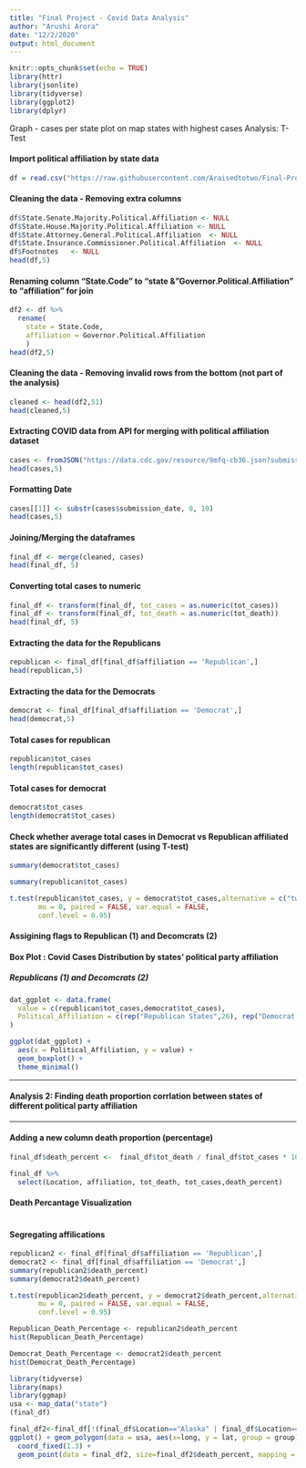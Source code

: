 ```yaml
---
title: "Final Project - Covid Data Analysis"
author: "Arushi Arora"
date: "12/2/2020"
output: html_document
---
```


```r
knitr::opts_chunk$set(echo = TRUE)
library(httr)
library(jsonlite)
library(tidyverse)
library(ggplot2)
library(dplyr)
```

Graph - cases per state
plot on map
states with highest cases
Analysis:
T-Test

#### Import political affiliation by state data
```r
df = read.csv("https://raw.githubusercontent.com/Araisedtotwo/Final-Project/main/raw_data.csv",skip = 2, header = T)
```

#### Cleaning the data - Removing extra columns
```r
df$State.Senate.Majority.Political.Affiliation <- NULL
df$State.House.Majority.Political.Affiliation <- NULL
df$State.Attorney.General.Political.Affiliation  <- NULL
df$State.Insurance.Commissioner.Political.Affiliation  <- NULL
df$Footnotes   <- NULL
head(df,5)
```

#### Renaming column "State.Code" to "state & "Governor.Political.Affiliation" to "affiliation" for join
```r
df2 <- df %>% 
  rename(
    state = State.Code,
    affiliation = Governor.Political.Affiliation
    )
head(df2,5)
```

#### Cleaning the data - Removing invalid rows from the bottom (not part of the analysis)
```r
cleaned <- head(df2,51)
head(cleaned,5)
```

#### Extracting COVID data from API for merging with political affiliation dataset
```r
cases <- fromJSON("https://data.cdc.gov/resource/9mfq-cb36.json?submission_date=2020-10-31", flatten = TRUE)
head(cases,5)
```
#### Formatting Date
```r
cases[[1]] <- substr(cases$submission_date, 0, 10)
head(cases,5)
```

#### Joining/Merging the dataframes
```r
final_df <- merge(cleaned, cases)
head(final_df, 5)
```

#### Converting total cases to numeric
```r
final_df <- transform(final_df, tot_cases = as.numeric(tot_cases))
final_df <- transform(final_df, tot_death = as.numeric(tot_death))
head(final_df, 5)
```
#### Extracting the data for the Republicans
```r
republican <- final_df[final_df$affiliation == 'Republican',]
head(republican,5)
```

#### Extracting the data for the Democrats
```r
democrat <- final_df[final_df$affiliation == 'Democrat',]
head(democrat,5)
```
#### Total cases for republican
```r
republican$tot_cases
length(republican$tot_cases)
```

#### Total cases for democrat
```r
democrat$tot_cases
length(democrat$tot_cases)
```
#### Check whether average total cases in Democrat vs Republican affiliated states are significantly different (using T-test)
```r
summary(democrat$tot_cases)
```

```r
summary(republican$tot_cases)
```

```r
t.test(republican$tot_cases, y = democrat$tot_cases,alternative = c("two.sided"),
       mu = 0, paired = FALSE, var.equal = FALSE,
       conf.level = 0.95)
```
#### Assigining flags to Republican (1) and Decomcrats (2)
#### Box Plot : Covid Cases Distribution by states' political party affiliation
##### Republicans (1) and Decomcrats (2)

```r
dat_ggplot <- data.frame(
  value = c(republican$tot_cases,democrat$tot_cases),
  Political_Affiliation = c(rep("Republican States",26), rep("Democrat States", 25))
)

ggplot(dat_ggplot) +
  aes(x = Political_Affiliation, y = value) +
  geom_boxplot() +
  theme_minimal()
```

---

#### Analysis 2: Finding death proportion corrlation between states of different political party affiliation

---

#### Adding a new column death proportion (percentage)
```r

final_df$death_percent <-  final_df$tot_death / final_df$tot_cases * 100

final_df %>%
  select(Location, affiliation, tot_death, tot_cases,death_percent)

```

#### Death Percantage Visualization
```r

```

#### Segregating affilications
```r
republican2 <- final_df[final_df$affiliation == 'Republican',]
democrat2 <- final_df[final_df$affiliation == 'Democrat',]
summary(republican2$death_percent)
summary(democrat2$death_percent)
```
```r
t.test(republican2$death_percent, y = democrat2$death_percent,alternative = c("two.sided"),
       mu = 0, paired = FALSE, var.equal = FALSE,
       conf.level = 0.95)
```
```r
Republican_Death_Percentage <- republican2$death_percent
hist(Republican_Death_Percentage)
```
```r

Democrat_Death_Percentage <- democrat2$death_percent
hist(Democrat_Death_Percentage)
```

```r
library(tidyverse)
library(maps)
library(ggmap)
usa <- map_data("state")
(final_df)
```

```r
final_df2<-final_df[!(final_df$Location=="Alaska" | final_df$Location=="Hawaii"),]
ggplot() + geom_polygon(data = usa, aes(x=long, y = lat, group = group)) + 
  coord_fixed(1.3) + 
  geom_point(data = final_df2, size=final_df2$death_percent, mapping = aes(x = longitude, y = latitude), color = "red")
```